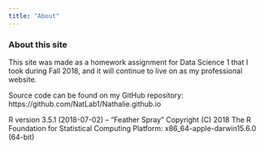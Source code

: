 ```yaml
---
title: "About"
---
```


### About this site

This site was made as a homework assignment for Data Science 1 that I took during Fall 2018, and it will continue to live on as my professional website. 

Source code can be found on my GitHub repository: https://github.com/NatLab1/Nathalie.github.io

R version 3.5.1 (2018-07-02) -- "Feather Spray"
Copyright (C) 2018 The R Foundation for Statistical Computing
Platform: x86_64-apple-darwin15.6.0 (64-bit)